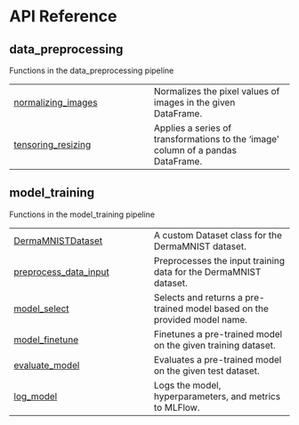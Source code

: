# API Reference {.doc .doc-index}

## data_preprocessing

Functions in the data_preprocessing pipeline

| | |
| --- | --- |
| [normalizing_images](normalizing_images.qmd#onco_derm_ai.normalizing_images) | Normalizes the pixel values of images in the given DataFrame. |
| [tensoring_resizing](tensoring_resizing.qmd#onco_derm_ai.tensoring_resizing) | Applies a series of transformations to the 'image' column of a pandas DataFrame. |

## model_training

Functions in the model_training pipeline

| | |
| --- | --- |
| [DermaMNISTDataset](DermaMNISTDataset.qmd#onco_derm_ai.DermaMNISTDataset) | A custom Dataset class for the DermaMNIST dataset. |
| [preprocess_data_input](preprocess_data_input.qmd#onco_derm_ai.preprocess_data_input) | Preprocesses the input training data for the DermaMNIST dataset. |
| [model_select](model_select.qmd#onco_derm_ai.model_select) | Selects and returns a pre-trained model based on the provided model name. |
| [model_finetune](model_finetune.qmd#onco_derm_ai.model_finetune) | Finetunes a pre-trained model on the given training dataset. |
| [evaluate_model](evaluate_model.qmd#onco_derm_ai.evaluate_model) | Evaluates a pre-trained model on the given test dataset. |
| [log_model](log_model.qmd#onco_derm_ai.log_model) | Logs the model, hyperparameters, and metrics to MLFlow. |